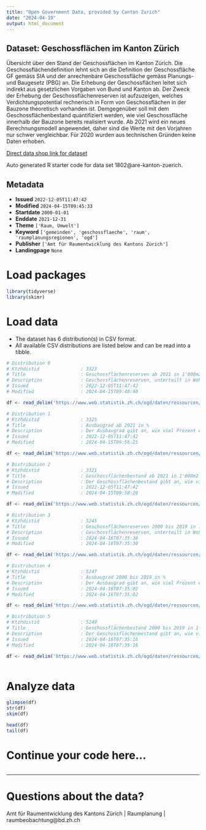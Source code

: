 ```yaml
---
title: "Open Government Data, provided by Canton Zurich"
date: "2024-04-19"
output: html_document
---
```


## Dataset: Geschossflächen im Kanton Zürich

Übersicht über den Stand der Geschossflächen im Kanton Zürich. Die Geschossflächendefinition lehnt sich an die Definition der Geschossfläche GF gemäss SIA und der anrechenbare Geschossfläche gemäss Planungs- und Baugesetz (PBG) an. Die Erhebung der Geschossflächen leitet sich indirekt aus gesetzlichen Vorgaben von Bund und Kanton ab. Der Zweck der Erhebung der Geschossflächenreserven ist aufzuzeigen, welches Verdichtungspotential rechnerisch in Form von Geschossflächen in der Bauzone theoretisch vorhanden ist. Demgegenüber soll mit dem Geschossflächenbestand quantifiziert werden, wie viel Geschossfläche innerhalb der Bauzone bereits realisiert wurde. Ab 2021 wird ein neues Berechnungsmodell angewendet, daher sind die Werte mit den Vorjahren nur schwer vergleichbar. Für 2020 wurden aus technischen Gründen keine Daten erhoben.

[Direct data shop link for dataset](https://www.zh.ch/de/politik-staat/statistik-daten/datenkatalog.html#/datasets/1802@are-kanton-zuerich)

Auto generated R starter code for data set 1802@are-kanton-zuerich.

## Metadata

- **Issued** `2022-12-05T11:47:42`
- **Modified** `2024-04-15T09:45:33`
- **Startdate** `2000-01-01`
- **Enddate** `2021-12-31`
- **Theme** `['Raum, Umwelt']`
- **Keyword** `['gemeinden', 'geschossflaeche', 'raum', 'raumplanungsregionen', 'ogd']`
- **Publisher** `['Amt für Raumentwicklung des Kantons Zürich']`
- **Landingpage** `None`


# Load packages

```r

library(tidyverse)
library(skimr)

```

# Load data

-   The dataset has 6 distribution(s) in CSV format.
-   All available CSV distributions are listed below and can be read into a tibble.

```r

# Distribution 0
# Ktzhdistid               : 3323
# Title                    : Geschossflächenreserven ab 2021 in 1'000m2
# Description              : Geschossflächenreserven, unterteilt in Wohnzone, Mischzone und Arbeitszone sowie zusätzlich in überbaute und nicht überbaute Bauzone. Mit der Spalte  «GEO_LEVEL_LEVEL» können im Vergleich zur Spalte «BFS_NR» neben den Gemeinden und Städten (3) zusätzlich auch die Regionen (6) und der Kanton Zürich (1) als Ganzes identifiziert werden. Ab 2021 wird das neue Berechnungsmodell angewendet. Für das Jahr 2020 wurde aus technischen Gründen keine Datenerhebung durchgeführt. Allfällige Ausnützungsboni aus den Bau- und Zonenordnungen für die Wohn-, Gewerbe- und Zentrumszonen sind in der Berechnung für das Jahr 2021 berücksichtigt, für die Jahre 2022 und folgende jedoch nicht mehr.
# Issued                   : 2022-12-05T11:47:42
# Modified                 : 2024-04-15T09:48:40

df <- read_delim('https://www.web.statistik.zh.ch/ogd/daten/ressourcen/KTZH_00001802_00003323.csv')

# Distribution 1
# Ktzhdistid               : 3325
# Title                    : Ausbaugrad ab 2021 in %
# Description              : Der Ausbaugrad gibt an, wie viel Prozent der zulässigen Geschossfläche innerhalb der überbauten Bauzone bereits bebaut wurde. Es wird zwischen Wohnzone, Mischzone und Arbeitszone unterschieden. Mit der Spalte «GEO_LEVEL_LEVEL»" können im Vergleich zur Spalte "BFS_NR" neben den Gemeinden und Städten (3) zusätzlich auch die Regionen (6) und der Kanton Zürich (1) als Ganzes identifizieren werden. Es können keine Totale aus den Werten gerechnet werden. Ab 2021 wird das neue Berechnungsmodell angewendet. Für das Jahr 2020 wurde aus technischen Gründen keine Datenerhebung durchgeführt.
# Issued                   : 2022-12-05T11:47:42
# Modified                 : 2024-04-15T09:56:25

df <- read_delim('https://www.web.statistik.zh.ch/ogd/daten/ressourcen/KTZH_00001802_00003325.csv')

# Distribution 2
# Ktzhdistid               : 3321
# Title                    : Geschossflächenbestand ab 2021 in 1'000m2
# Description              : Der Geschossflächenbestand gibt an, wie viel Geschossfläche innerhalb der Bauzone bereits realisiert wurde. Es wird unterschieden in Wohnzone, Mischzone, Arbeitszone und Zone für öffentliche Bauten. Mit der Spalte «GEO_LEVEL_LEVEL»" können im Vergleich zur Spalte "BFS_NR" neben den Gemeinden und Städten (3) zusätzlich auch die Regionen (6) und den Kanton Zürich (1) als Ganzes identifizieren werden. Ab 2021 wird das neue Berechnungsmodell angewendet. Für das Jahr 2020 wurde aus technischen Gründen keine Datenerhebung durchgeführt.
# Issued                   : 2022-12-05T11:47:42
# Modified                 : 2024-04-15T09:58:28

df <- read_delim('https://www.web.statistik.zh.ch/ogd/daten/ressourcen/KTZH_00001802_00003321.csv')

# Distribution 3
# Ktzhdistid               : 5245
# Title                    : Geschossflächenreserven 2000 bis 2019 in 1'000m2
# Description              : Geschossflächenreserven, unterteilt in Wohnzone, Mischzone und Arbeitszone sowie zusätzlich in überbaute und nicht überbaute Bauzone. Mit der Spalte  «GEO_LEVEL_LEVEL» können im Vergleich zur Spalte «BFS_NR» neben den Gemeinden und Städten (3) zusätzlich auch die Regionen (6) und der Kanton Zürich (1) als Ganzes identifiziert werden. Für die Generierung der Daten bis einschliesslich 2019 war das alte Berechnungsmodell im Einsatz.
# Issued                   : 2024-04-16T07:35:30
# Modified                 : 2024-04-16T07:35:30

df <- read_delim('https://www.web.statistik.zh.ch/ogd/daten/ressourcen/KTZH_00001802_00005245.csv')

# Distribution 4
# Ktzhdistid               : 5247
# Title                    : Ausbaugrad 2000 bis 2019 in %
# Description              : Der Ausbaugrad gibt an, wie viel Prozent der zulässigen Geschossfläche innerhalb der überbauten Bauzone bereits bebaut wurde. Es wird zwischen Wohnzone, Mischzone und Arbeitszone unterschieden. Mit der Spalte «GEO_LEVEL_LEVEL» können neben den Gemeinden und Städten (3) zusätzlich auch die Regionen (6) und der Kanton Zürich (1) als Ganzes identifiziert werden. Es können keine Totale aus den Werten gerechnet werden. Für die Generierung der Daten bis einschliesslich 2019 war das alte Berechnungsmodell im Einsatz.
# Issued                   : 2024-04-16T07:35:02
# Modified                 : 2024-04-16T07:35:02

df <- read_delim('https://www.web.statistik.zh.ch/ogd/daten/ressourcen/KTZH_00001802_00005247.csv')

# Distribution 5
# Ktzhdistid               : 5249
# Title                    : Geschossflächenbestand 2000 bis 2019 in 1'000m2
# Description              : Der Geschossflächenbestand gibt an, wie viel Geschossfläche innerhalb der Bauzone bereits realisiert wurde. Es wird unterschieden in Wohnzone, Mischzone und Arbeitszone. Mit der Spalte «GEO_LEVEL_LEVEL» können im Vergleich zur Spalte "BFS_NR" neben den Gemeinden und Städten (3) zusätzlich auch die Regionen (6) und der Kanton Zürich (1) als Ganzes identifizieren werden. Für die Generierung der Daten bis einschliesslich 2019 war das alte Berechnungsmodell im Einsatz.
# Issued                   : 2024-04-16T07:35:16
# Modified                 : 2024-04-16T07:35:16

df <- read_delim('https://www.web.statistik.zh.ch/ogd/daten/ressourcen/KTZH_00001802_00005249.csv')



```

# Analyze data

```r

glimpse(df)
str(df)
skim(df)

head(df)
tail(df)

```

# Continue your code here...

```r

```

------------------------------------------------------------------------

# Questions about the data?

Amt für Raumentwicklung des Kantons Zürich | Raumplanung | raumbeobachtung@bd.zh.ch
